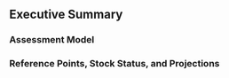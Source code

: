 ## Executive Summary {#sec-exec-sum}

<!--- Where possible, the executive summary should paraphrase the shared content of the body of the report to minimize redundancy.--->

### Assessment Model

<!-- Include a short statement describing the assessment model used for the current management cycle and any data updates. -->

### Reference Points, Stock Status, and Projections

<!-- Short summary of reference points, stock status, and projections. When using `asar`, tables of reference points and projections will be automatically generated. -->

